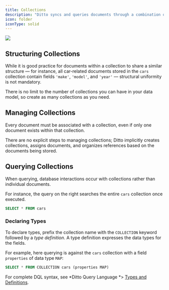 ```yaml
---
title: Collections
description: "Ditto syncs and queries documents through a combination of collection names and document identifiers (`_id`). A collection is a grouping of documents, like *tables* in a relational database system but far simpler and more flexible."
icon: folder
iconType: solid
---
```


<Frame>
  <img src="/images/v4.9/doc-model-2.webp"/>
</Frame>


## Structuring Collections

While it is good practice for documents within a collection to share a similar structure — for instance, all car-related documents stored in the `cars` collection contain fields `'make'`, `'model'`, and `'year'`  — structural uniformity is not mandatory.

There is no limit to the number of collections you can have in your data model, so create as many collections as you need.

## Managing Collections

Every document must be associated with a collection, even if only one document exists within that collection.

There are no explicit steps to managing collections; Ditto implicitly creates collections, assigns documents, and organizes references based on the documents being stored.

## Querying Collections


When querying, database interactions occur with collections rather than individual documents.

For instance, the query on the right searches the entire `cars` collection once executed.

```sql DQL
SELECT * FROM cars
```
### Declaring Types

To declare types, prefix the collection name with the `COLLECTION` keyword followed by a *type definition*. A type definition expresses the data types for the fields.

For example, here querying is against the `cars` collection with a field `properties` of data type `MAP`:

```sql DQL
SELECT * FROM COLLECTION cars (properties MAP)
```

For complete DQL syntax, see *Ditto Query Language *> [Types and Definitions](/dql/types-and-definitions).
